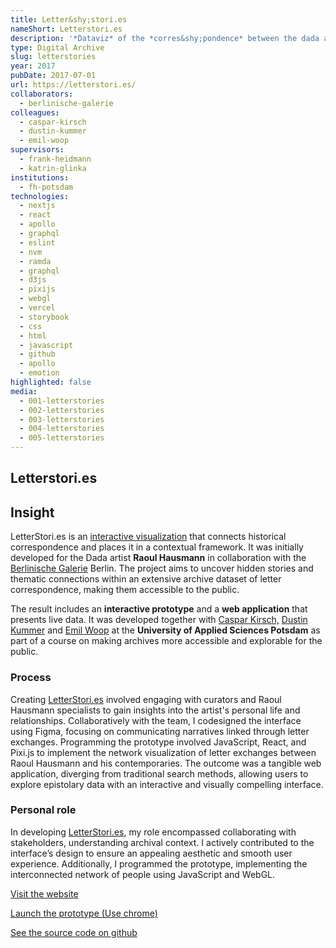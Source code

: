 ```yaml
---
title: Letter&shy;stori.es
nameShort: Letterstori.es
description: '*Dataviz* of the *corres&shy;pondence* between the dada artist *Raoul Hausmann* and his contem&shy;poraries.'
type: Digital Archive
slug: letterstories
year: 2017
pubDate: 2017-07-01
url: https://letterstori.es/
collaborators:
  - berlinische-galerie
colleagues:
  - caspar-kirsch
  - dustin-kummer
  - emil-woop
supervisors:
  - frank-heidmann
  - katrin-glinka
institutions:
  - fh-potsdam
technologies:
  - nextjs
  - react
  - apollo
  - graphql
  - eslint
  - nvm
  - ramda
  - graphql
  - d3js
  - pixijs
  - webgl
  - vercel
  - storybook
  - css
  - html
  - javascript
  - github
  - apollo
  - emotion
highlighted: false
media:
  - 001-letterstories
  - 002-letterstories
  - 003-letterstories
  - 004-letterstories
  - 005-letterstories
---
```


## Letter&shy;stori.es

## Insight

LetterStori.es is an [interactive visualization](https://letterstori.es/) that connects historical correspondence and places it in a contextual framework. It was initially developed for the Dada artist **Raoul Hausmann** in collaboration with the [Berlinische Galerie](https://berlinischegalerie.de/en/) Berlin. The project aims to uncover hidden stories and thematic connections within an extensive archive dataset of letter correspondence, making them accessible to the public.

The result includes an **interactive prototype** and a **web application** that presents live data. It was developed together with [Caspar Kirsch,](https://casparkirsch.de/) [Dustin Kummer](https://dustinkummer.com/) and [Emil Woop](http://gismos.org/) at the **University of Applied Sciences Potsdam** as part of a course on making archives more accessible and explorable for the public.

### Process

Creating [LetterStori.es](http://letterstori.es/) involved engaging with curators and Raoul Hausmann specialists to gain insights into the artist's personal life and relationships. Collaboratively with the team, I codesigned the interface using Figma, focusing on communicating narratives linked through letter exchanges. Programming the prototype involved JavaScript, React, and Pixi.js to implement the network visualization of letter exchanges between Raoul Hausmann and his contemporaries. The outcome was a tangible web application, diverging from traditional search methods, allowing users to explore epistolary data with an interactive and visually compelling interface.

### Personal role

In developing [LetterStori.es](http://letterstori.es/), my role encompassed collaborating with stakeholders, understanding archival context. I actively contributed to the interface’s design to ensure an appealing aesthetic and smooth user experience. Additionally, I programmed the prototype, implementing the interconnected network of people using JavaScript and WebGL.

[Visit the website](https://letterstori.es/)

[Launch the prototype (Use chrome)](https://hausmann.letterstori.es/)

[See the source code on github](https://github.com/vogelino/raoul-hausmann-correspondence)
